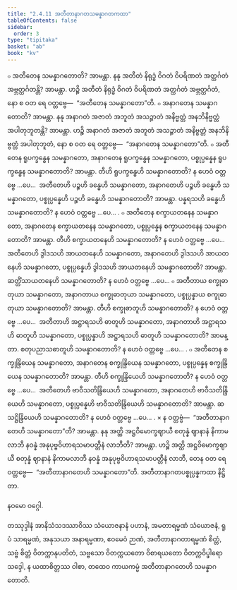```yaml
---
title: "2.4.11 အတီတာနာဂတသမန္နာဂတကထာ"
tableOfContents: false
sidebar:
  order: 3
type: "tipitaka"
basket: "ab"
book: "kv"
---
```



<DynamicBreadcrumb />

<Division number="568" book="kv">

<Paragraph number="1922" book="kv">
๐ အတီတေန သမန္နာဂတောတိ? အာမန္တာ. နနု အတီတံ နိရုဒ္ဓံ ဝိဂတံ ဝိပရိဏတံ အတ္ထင်္ဂတံ အဗ္ဘတ္ထင်္ဂတန္တိ? အာမန္တာ. ဟဉ္စိ အတီတံ နိရုဒ္ဓံ ဝိဂတံ ဝိပရိဏတံ အတ္ထင်္ဂတံ အဗ္ဘတ္ထင်္ဂတံ, နော စ ဝတ ရေ ဝတ္တဗ္ဗေ—  “အတီတေန သမန္နာဂတော”တိ.
</Paragraph>

<Paragraph number="1923" book="kv">
๐ အနာဂတေန သမန္နာဂတောတိ? အာမန္တာ. နနု အနာဂတံ အဇာတံ အဘူတံ အသဉ္ဇာတံ အနိဗ္ဗတ္တံ အနဘိနိဗ္ဗတ္တံ အပါတုဘူတန္တိ? အာမန္တာ. ဟဉ္စိ အနာဂတံ အဇာတံ အဘူတံ အသဉ္ဇာတံ အနိဗ္ဗတ္တံ အနဘိနိဗ္ဗတ္တံ အပါတုဘူတံ, နော စ ဝတ ရေ ဝတ္တဗ္ဗေ—  “အနာဂတေန သမန္နာဂတော”တိ.
</Paragraph>

</Division>
<Division number="569" book="kv">

<Paragraph number="1924" book="kv">
๐ အတီတေန ရူပက္ခန္ဓေန သမန္နာဂတော, အနာဂတေန ရူပက္ခန္ဓေန သမန္နာဂတော, ပစ္စုပ္ပန္နေန ရူပက္ခန္ဓေန သမန္နာဂတောတိ? အာမန္တာ. တီဟိ ရူပက္ခန္ဓေဟိ သမန္နာဂတောတိ? န ဟေဝံ ဝတ္တဗ္ဗေ …ပေ…  အတီတေဟိ ပဉ္စဟိ ခန္ဓေဟိ သမန္နာဂတော, အနာဂတေဟိ ပဉ္စဟိ ခန္ဓေဟိ သမန္နာဂတော, ပစ္စုပ္ပန္နေဟိ ပဉ္စဟိ ခန္ဓေဟိ သမန္နာဂတောတိ? အာမန္တာ. ပန္နရသဟိ ခန္ဓေဟိ သမန္နာဂတောတိ? န ဟေဝံ ဝတ္တဗ္ဗေ …ပေ… .
</Paragraph>

<Paragraph number="1925" book="kv">
๐ အတီတေန စက္ခာယတနေန သမန္နာဂတော, အနာဂတေန စက္ခာယတနေန သမန္နာဂတော, ပစ္စုပ္ပန္နေန စက္ခာယတနေန သမန္နာဂတောတိ? အာမန္တာ. တီဟိ စက္ခာယတနေဟိ သမန္နာဂတောတိ? န ဟေဝံ ဝတ္တဗ္ဗေ …ပေ…  အတီတေဟိ ဒွါဒသဟိ အာယတနေဟိ သမန္နာဂတော, အနာဂတေဟိ ဒွါဒသဟိ အာယတနေဟိ သမန္နာဂတော, ပစ္စုပ္ပန္နေဟိ ဒွါဒသဟိ အာယတနေဟိ သမန္နာဂတောတိ? အာမန္တာ. ဆတ္တိံသာယတနေဟိ သမန္နာဂတောတိ? န ဟေဝံ ဝတ္တဗ္ဗေ …ပေ…
</Paragraph>

<Paragraph number="1926" book="kv">
๐ အတီတာယ စက္ခုဓာတုယာ သမန္နာဂတော, အနာဂတာယ စက္ခုဓာတုယာ သမန္နာဂတော, ပစ္စုပ္ပန္နာယ စက္ခုဓာတုယာ သမန္နာဂတောတိ? အာမန္တာ. တီဟိ စက္ခုဓာတူဟိ သမန္နာဂတောတိ? န ဟေဝံ ဝတ္တဗ္ဗေ …ပေ…  အတီတာဟိ အဋ္ဌာရသဟိ ဓာတူဟိ သမန္နာဂတော, အနာဂတာဟိ အဋ္ဌာရသဟိ ဓာတူဟိ သမန္နာဂတော, ပစ္စုပ္ပန္နာဟိ အဋ္ဌာရသဟိ ဓာတူဟိ သမန္နာဂတောတိ? အာမန္တာ. စတုပညာသဓာတူဟိ သမန္နာဂတောတိ? န ဟေဝံ ဝတ္တဗ္ဗေ …ပေ… .
</Paragraph>

<Paragraph number="1927" book="kv">
๐ အတီတေန စက္ခုန္ဒြိယေန သမန္နာဂတော, အနာဂတေန စက္ခုန္ဒြိယေန သမန္နာဂတော, ပစ္စုပ္ပန္နေန စက္ခုန္ဒြိယေန သမန္နာဂတောတိ? အာမန္တာ. တီဟိ စက္ခုန္ဒြိယေဟိ သမန္နာဂတောတိ? န ဟေဝံ ဝတ္တဗ္ဗေ …ပေ…  အတီတေဟိ ဗာဝီသတိန္ဒြိယေဟိ သမန္နာဂတော, အနာဂတေဟိ ဗာဝီသတိန္ဒြိယေဟိ သမန္နာဂတော, ပစ္စုပ္ပန္နေဟိ ဗာဝီသတိန္ဒြိယေဟိ သမန္နာဂတောတိ? အာမန္တာ. ဆသဋ္ဌိန္ဒြိယေဟိ သမန္နာဂတောတိ? န ဟေဝံ ဝတ္တဗ္ဗေ …ပေ… .
</Paragraph>

</Division>
<Division number="570" book="kv">

<Paragraph number="1928" book="kv">
× န ဝတ္တဗ္ဗံ—  “အတီတာနာဂတေဟိ သမန္နာဂတော”တိ? အာမန္တာ. နနု အတ္ထိ အဋ္ဌဝိမောက္ခဈာယီ စတုန္နံ ဈာနာနံ နိကာမလာဘီ နဝန္နံ အနုပုဗ္ဗဝိဟာရသမာပတ္တီနံ လာဘီတိ? အာမန္တာ. ဟဉ္စိ အတ္ထိ အဋ္ဌဝိမောက္ခဈာယီ စတုန္နံ ဈာနာနံ နိကာမလာဘီ နဝန္နံ အနုပုဗ္ဗဝိဟာရသမာပတ္တီနံ လာဘီ, တေန ဝတ ရေ ဝတ္တဗ္ဗေ—  “အတီတာနာဂတေဟိ သမန္နာဂတော”တိ.

</Paragraph>
</Division>

<Paragraph number="1929" type="center" book="kv">
အတီတာနာဂတပစ္စုပ္ပန္နကထာ နိဋ္ဌိတာ.

  
နဝမော ဝဂ္ဂေါ.



</Paragraph>

<Paragraph number="1930" type="center" book="kv">
တဿုဒ္ဒါနံ


</Paragraph>

<Paragraph number="1931" book="kv">
အာနိသံသဒဿာဝိဿ သံယောဇနာနံ ပဟာနံ, အမတာရမ္မဏံ သံယောဇနံ, ရူပံ သာရမ္မဏံ, အနုသယာ အနာရမ္မဏာ, ဧဝမေဝံ ဉာဏံ, အတီတာနာဂတာရမ္မဏံ စိတ္တံ, သဗ္ဗံ စိတ္တံ ဝိတက္ကာနုပတိတံ, သဗ္ဗသော ဝိတက္ကယတော ဝိစာရယတော ဝိတက္ကဝိပ္ဖါရော သဒ္ဒေါ, န ယထာစိတ္တဿ ဝါစာ, တထေဝ ကာယကမ္မံ အတီတာနာဂတေဟိ သမန္နာဂတောတိ.
</Paragraph>